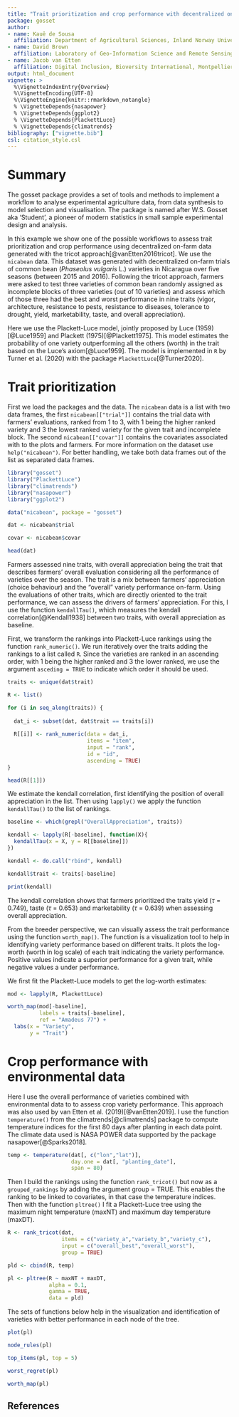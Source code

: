```yaml
---
title: "Trait prioritization and crop performance with decentralized on-farm trial data"
package: gosset
author:
- name: Kauê de Sousa
  affiliation: Department of Agricultural Sciences, Inland Norway University, Hamar, Norway </br> Digital Inclusion, Bioversity International, Montpellier, France 
- name: David Brown
  affiliation: Laboratory of Geo-Information Science and Remote Sensing, Wageningen University & Research, Wageningen, The Netherlands </br> Digital Inclusion, Bioversity International, Turrialba, Costa Rica 
- name: Jacob van Etten
  affiliation: Digital Inclusion, Bioversity International, Montpellier, France 
output: html_document
vignette: >
  %\VignetteIndexEntry{Overview}
  %\VignetteEncoding{UTF-8}
  %\VignetteEngine{knitr::rmarkdown_notangle}
  % \VignetteDepends{nasapower}
  % \VignetteDepends{ggplot2}
  % \VignetteDepends{PlackettLuce}
  % \VignetteDepends{climatrends}
bibliography: ["vignette.bib"]
csl: citation_style.csl
---
```


# Summary

The gosset package provides a set of tools and methods to implement a workflow to analyse experimental agriculture data, from data synthesis to model selection and visualisation. The package is named after W.S. Gosset aka ‘Student’, a pioneer of modern statistics in small sample experimental design and analysis.

In this example we show one of the possible workflows to assess trait prioritization and crop performance using decentralized on-farm data generated with the tricot approach[@vanEtten2016tricot]. We use the `nicabean` data. This dataset was generated with decentralized on-farm trials of common bean (*Phaseolus vulgaris* L.) varieties in Nicaragua over five seasons (between 2015 and 2016). Following the tricot approach, farmers were asked to test three varieties of common bean randomly assigned as incomplete blocks of three varieties (out of 10 varieties) and assess which of those three had the best and worst performance in nine traits (vigor, architecture, resistance to pests, resistance to diseases, tolerance to drought, yield, marketability, taste, and overall appreciation).

Here we use the Plackett-Luce model, jointly proposed by Luce (1959)[@Luce1959] and Plackett (1975)[@Plackett1975]. This model estimates the probability of one variety outperforming all the others (worth) in the trait based on the Luce's axiom[@Luce1959]. The model is implemented in `R` by Turner et al. (2020) with the package `PlackettLuce`[@Turner2020]. 

# Trait prioritization 

First we load the packages and the data. The `nicabean` data is a list with two data frames, the first `nicabean[["trial"]]` contains the trial data with farmers' evaluations, ranked from 1 to 3, with 1 being the higher ranked variety and 3 the lowest ranked variety for the given trait and incomplete block. The second `nicabean[["covar"]]` contains the covariates associated with to the plots and farmers. For more information on the dataset use `help("nicabean")`. For better handling, we take both data frames out of the list as separated data frames.

```r
library("gosset")
library("PlackettLuce")
library("climatrends")
library("nasapower")
library("ggplot2")

data("nicabean", package = "gosset")

dat <- nicabean$trial

covar <- nicabean$covar

head(dat)

```

Farmers assessed nine traits, with overall appreciation being the trait that describes farmers' overall evaluation considering all the performance of varieties over the season. The trait is a mix between farmers' appreciation (choice behaviour) and the "overall" variety performance on-farm. Using the evaluations of other traits, which are directly oriented to the trait performance, we can assess the drivers of farmers' appreciation. For this, I use the function `kendallTau()`, which measures the kendall correlation[@Kendall1938] between two traits, with overall appreciation as baseline. 

First, we transform the rankings into Plackett-Luce rankings using the function `rank_numeric()`. We run iteratively over the traits adding the rankings to a list called `R`. Since the varieties are ranked in an ascending order, with 1 being the higher ranked and 3 the lower ranked, we use the argument `asceding = TRUE` to indicate which order it should be used.

```r

traits <- unique(dat$trait)

R <- list()

for (i in seq_along(traits)) {
  
  dat_i <- subset(dat, dat$trait == traits[i])
  
  R[[i]] <- rank_numeric(data = dat_i,
                         items = "item",
                         input = "rank", 
                         id = "id", 
                         ascending = TRUE)
}

head(R[[1]])

```

We estimate the kendall correlation, first identifying the position of overall appreciation in the list. Then using `lapply()` we apply the function `kendallTau()` to the list of rankings. 

```r
baseline <- which(grepl("OverallAppreciation", traits))

kendall <- lapply(R[-baseline], function(X){
  kendallTau(x = X, y = R[[baseline]])
})

kendall <- do.call("rbind", kendall)

kendall$trait <- traits[-baseline]

print(kendall)
```

The kendall correlation shows that farmers prioritized the traits yield ($\tau$ = 0.749), taste ($\tau$ = 0.653) and marketability ($\tau$ = 0.639) when assessing overall appreciation. 

From the breeder perspective, we can visually assess the trait performance using the function `worth_map()`. 
The function is a visualization tool to help in identifying variety performance based on different traits. It plots the log-worth (worth in log scale) of each trait indicating the variety performance. Positive values indicate a superior performance for a given trait, while negative values a under performance.

We first fit the Plackett-Luce models to get the log-worth estimates:

```r
mod <- lapply(R, PlackettLuce)

worth_map(mod[-baseline],
          labels = traits[-baseline], 
          ref = "Amadeus 77") +
  labs(x = "Variety",
       y = "Trait")
```


# Crop performance with environmental data

Here I use the overall performance of varieties combined with environmental data to to assess crop variety performance. This approach was also used by van Etten et al. (2019)[@vanEtten2019]. I use the function `temperature()` from the climatrends[@climatrends] package to compute temperature indices for the first 80 days after planting in each data point. The climate data used is NASA POWER data supported by the package nasapower[@Sparks2018].

```r
temp <- temperature(dat[, c("lon","lat")], 
                    day.one = dat[, "planting_date"],
                    span = 80)
```

Then I build the rankings using the function `rank_tricot()` but now as a `grouped_rankings` by adding the argument group = TRUE. This enables the ranking to be linked to covariates, in that case the temperature indices. Then with the function `pltree()` I fit a Plackett-Luce tree using the maximum night temperature (maxNT) and maximum day temperature (maxDT).

```r
R <- rank_tricot(dat, 
                 items = c("variety_a","variety_b","variety_c"), 
                 input = c("overall_best","overall_worst"),
                 group = TRUE)

pld <- cbind(R, temp)

pl <- pltree(R ~ maxNT + maxDT, 
             alpha = 0.1,
             gamma = TRUE,
             data = pld)
```

The sets of functions below help in the visualization and identification of varieties with better performance in each node of the tree. 

```r
plot(pl)

node_rules(pl)

top_items(pl, top = 5)

worst_regret(pl)

worth_map(pl)
```

## References

